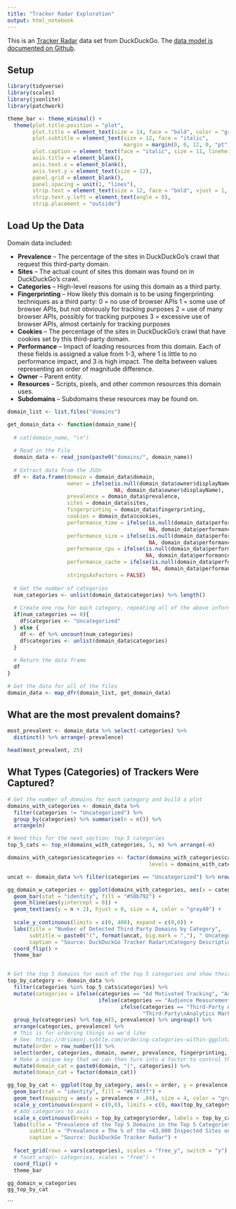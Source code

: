 ```yaml
---
title: "Tracker Radar Exploration"
output: html_notebook
---
```


This is an [Tracker Radar](https://spreadprivacy.com/duckduckgo-tracker-radar/) data set from DuckDuckGo. The [data model is documented on Github](https://github.com/duckduckgo/tracker-radar/blob/master/docs/DATA_MODEL.md).

## Setup

```r

library(tidyverse)
library(scales)
library(jsonlite)
library(patchwork)

theme_bar <- theme_minimal() +
  theme(plot.title.position = "plot",
        plot.title = element_text(size = 14, face = "bold", color = "gray10"),
        plot.subtitle = element_text(size = 12, face = "italic", 
                                     margin = margin(0, 0, 12, 0, "pt")),
        plot.caption = element_text(face = "italic", size = 11, lineheight = 1.1, color = "gray40"),
        axis.title = element_blank(),
        axis.text.x = element_blank(),
        axis.text.y = element_text(size = 12), 
        panel.grid = element_blank(),
        panel.spacing = unit(1, "lines"),
        strip.text = element_text(size = 12, face = "bold", vjust = 1, hjust = 0),
        strip.text.y.left = element_text(angle = 0),
        strip.placement = "outside")

```

## Load Up the Data

Domain data included:

* **Prevalence** – The percentage of the sites in DuckDuckGo's crawl that request this third-party domain.
* **Sites** – The actual count of sites this domain was found on in DuckDuckGo's crawl.
* **Categories** – High-level reasons for using this domain as a third party.
* **Fingerprinting** – How likely this domain is to be using fingerprinting techniques as a third party: 
0 = no use of browser APIs
1 = some use of browser APIs, but not obviously for tracking purposes
2 = use of many browser APIs, possibly for tracking purposes
3 = excessive use of browser APIs, almost certainly for tracking purposes
* **Cookies** – The percentage of the sites in DuckDuckGo's crawl that have cookies set by this third-party domain.
* **Performance** – Impact of loading resources from this domain. Each of these fields is assigned a value from 1-3, where 1 is little to no performance impact, and 3 is high impact. The delta between values representing an order of magnitude difference.
* **Owner** – Parent entity.
* **Resources** – Scripts, pixels, and other common resources this domain uses.
* **Subdomains** – Subdomains these resources may be found on.

```r

domain_list <- list.files("domains")

get_domain_data <- function(domain_name){
  
  # cat(domain_name, "\n")
  
  # Read in the File
  domain_data <- read_json(paste0("domains/", domain_name))
  
  # Extract data from the JSOn
  df <- data.frame(domain = domain_data$domain,
                   owner = ifelse(is.null(domain_data$owner$displayName), 
                                  NA, domain_data$owner$displayName),
                   prevalence = domain_data$prevalence,
                   sites = domain_data$sites,
                   fingerprinting = domain_data$fingerprinting,
                   cookies = domain_data$cookies,
                   performance_time = ifelse(is.null(domain_data$performance$time),
                                             NA, domain_data$performance$time),
                   performance_size = ifelse(is.null(domain_data$performance$size),
                                             NA, domain_data$performance$size),
                   performance_cpu = ifelse(is.null(domain_data$performance$cpu),
                                            NA, domain_data$performance$cpu),
                   performance_cache = ifelse(is.null(domain_data$performance$cache),
                                              NA, domain_data$performance$cache),
                   stringsAsFactors = FALSE)
  
  # Get the number of categories
  num_categories <- unlist(domain_data$categories) %>% length()
  
  # Create one row for each category, repeating all of the above information
  if(num_categories == 0){
    df$categories <- "Uncategorized"
  } else {
    df <- df %>% uncount(num_categories)
    df$categories <- unlist(domain_data$categories)
  }
  
  # Return the data frame
  df
}

# Get the data for all of the files
domain_data <- map_dfr(domain_list, get_domain_data)

```

## What are the most prevalent domains?

```r

most_prevalent <- domain_data %>% select(-categories) %>% 
  distinct() %>% arrange(-prevalence)

head(most_prevalent, 25)

```

## What Types (Categories) of Trackers Were Captured?

```r

# Get the number of domains for each category and build a plot
domains_with_categories <- domain_data %>% 
  filter(categories != "Uncategorized") %>% 
  group_by(categories) %>% summarise(n = n()) %>% 
  arrange(n) 

# Need this for the next section: top 5 categories
top_5_cats <- top_n(domains_with_categories, 5, n) %>% arrange(-n)

domains_with_categories$categories <- factor(domains_with_categories$categories, 
                                             levels = domains_with_categories$categories)

uncat <- domain_data %>% filter(categories == "Uncategorized") %>% nrow()

gg_domain_w_categories <- ggplot(domains_with_categories, aes(x = categories, y = n, label = format(n, big.mark = ","))) + 
  geom_bar(stat = "identity", fill = "#58b792") + 
  geom_hline(aes(yintercept = 0)) +
  geom_text(aes(y = n + 2), hjust = 0, size = 4, color = "gray40") +
  
  scale_y_continuous(limits = c(0, 400), expand = c(0,0)) +
  labs(title = "Number of Detected Third Party Domains by Category",
       subtitle = paste0("(", format(uncat, big.mark = ","), " Uncategorized Domains Not Shown)"),
       caption = "Source: DuckDuckGo Tracker Radar\nCategory Descriptions: http://bit.ly/tr-categories") +
  coord_flip() +
  theme_bar


# Get the top 5 domains for each of the top 5 categories and show their prevalence  
top_by_category <- domain_data %>% 
  filter(categories %in% top_5_cats$categories) %>% 
  mutate(categories = ifelse(categories == "Ad Motivated Tracking", "Ad Motivated\nTracking",
                             ifelse(categories == "Audience Measurement", "Audience\nMeasurement",
                                    ifelse(categories == "Third-Party Analytics Marketing", 
                                           "Third-Party\nAnalytics Marketing", categories)))) %>% 
  group_by(categories) %>% top_n(5, prevalence) %>% ungroup() %>%  
  arrange(categories, prevalence) %>% 
  # This is for ordering things as we'd like
  # See: https://drsimonj.svbtle.com/ordering-categories-within-ggplot2-facets
  mutate(order = row_number()) %>% 
  select(order, categories, domain, owner, prevalence, fingerprinting, cookies) %>% 
  # Make a unique key that we can then turn into a factor to control the ordering
  mutate(domain_cat = paste0(domain, "|", categories)) %>% 
  mutate(domain_cat = factor(domain_cat))

gg_top_by_cat <- ggplot(top_by_category, aes(x = order, y = prevalence, label = percent(prevalence, 0.1))) +
  geom_bar(stat = "identity", fill = "#678fff") +
  geom_text(mapping = aes(y = prevalence + .04), size = 4, color = "gray40") +
  scale_y_continuous(expand = c(0,0), limits = c(0, max(top_by_category$prevalence + 0.12))) +
  # Add categories to axis
  scale_x_continuous(breaks = top_by_category$order, labels = top_by_category$domain, expand = c(0,0)) +
  labs(title = "Prevalence of the Top 5 Domains in the Top 5 Categories",
       subtitle = "Prevalence = The % of the ~43,000 Inspected Sites on Which the 3rd Party Domain Was Found",
       caption = "Source: DuckDuckGo Tracker Radar") +
  
  facet_grid(rows = vars(categories), scales = "free_y", switch = "y") +
  # facet_wrap(~ categories, scales = "free") +
  coord_flip() + 
  theme_bar

gg_domain_w_categories
gg_top_by_cat


```



```

